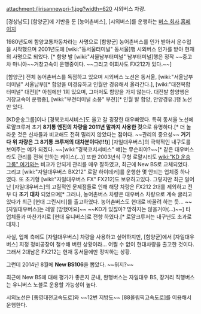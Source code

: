attachment:/jirisannewpri-1.jpg?width=620
시외버스 차량.

[경상남도] [함양군]에 기반을 둔 [농어촌버스], [시외버스]를 운행하는 [[버스 회사]].[http://www.jirisanbus.com/index.html 홈페이지]

1980년도에 함양교통자동차라는 사명으로 [함양군] 농어촌버스를 인가 받아서 운수업을 시작했으며 2001년도에 [wiki:"동서울터미널" 동서울]행 시외버스 인가를 받아 현재의 사명으로 되었다. [* 함양 발 [wiki:"서울남부터미널" 남부터미널]행은 정작 ~~중고차 마니아~~거창고속이 운행중이다. ~~그리고 이회사도 FX212가 있다.~~]

[함양군] 전체 농어촌버스를 독점하고 있으며 시외버스 노선은 동서울, [wiki:"서울남부터미널" 서울남부][* 함양을 미경유하고 인월만 경유해서 올라간다.], [wiki:"대전복합터미널" 대전][* 아침에만 1회 있으며, 그마저도 함양을 가지 않는다. 대전발 함양행은 거창고속이 운행중], [wiki:"부천터미널 소풍" 부천][* 인월 발 함양, 안양경유.]행 노선만 있다.

[KD운송그룹]이나 [경북코치서비스]도 울고 갈 굉장한 대우빠였다. 특히 동서울 노선에 로얄크루저 초기 '''8기통 엔진의 차량을 2011년 말까지 사용한 것'''으로 유명하다.[* 더 놀라운 것은 신차들과 비교해도 전혀 밀리지 않았다는 점이다. ~~관리의 중요성~~ '''거기다 위 차량은 그 8기통 크루저의 대차분이다(!!!)'''] [자일대우버스]의 극악적인 내구도를 보여주는 예가 되겠다. ~~[wiki:"경북코치서비스" 얘]는 무슨죄야?~~[* 같은 대우버스라도 관리를 전혀 안하는 케이스(...)]
또한 2003년식 구형 로얄시티도 [[wiki:"KD 운송그룹" 여기]]와는 비교가 안되게 관리를 매우 잘하였고, 최근에 New BS로 교체되었다.
그리고 [wiki:"자일대우버스 BX212" 로얄 하이데커]를 운행한 몇 안되는 업체중 하나 였다. 또 초기형 [wiki:"자일대우버스 FX" FX212]도 보유하고있다.
그렇지만 최근 일어난 [자일대우버스]의 고질적인 문제점들로 인해 해당 차량은 FX212 2대를 제외하고 전부 다 '''조기 대차''' 되었으며[* 그러나, 농어촌버스 차량은 대우버스 차량으로 계속 굴리고 있다가 최근 [현대 그린시티]를 출고하였다. 농어촌버스도 현대로 바꿀려 하는 듯... ~~[자일대우버스]는 레알 [망했어요]~~ ~~KD가 있잖아? 망하지는 않을거야(...)~~] 타 업체들과 마찬가지로 [현대 유니버스]로 전향 하였다.[* 로얄크루저는 내구년도 초과로 대차.]

사실, 업체 측에도 [자일대우버스] 차량을 사용하고 싶어하지만, [함양군]에서 [자일대우버스] 지정 정비공장이 철수해 버린 상황이라... 어쩔 수 없이 현대차량을 출고한 것이다. 그래서 2대남은 FX212는 현재 동서울에만 정박하는 상황.

그런데 2014년 8월에 '''New BS106'''을 뽑았다. ~~뭐지?~~

최근에 New BS에 대해 평가가 좋은지 군내, 완행버스는 자일대우 BS, 장거리 직행버스는 유니버스 노블로 운용할 가능성이 높다.

시외노선은 [통영대전고속도로]와 ~~12번 지방도~~ [88올림픽고속도로]를 이용해서 운행한다.
